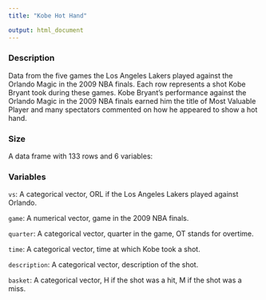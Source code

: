 ```yaml
---
title: "Kobe Hot Hand"

output: html_document
---
```


### Description
Data from the five games the Los Angeles Lakers played against the Orlando Magic in the 2009 NBA finals. Each row represents a shot Kobe Bryant took during these games. Kobe Bryant's performance against the Orlando Magic in the 2009 NBA finals earned him the title of Most Valuable Player and many spectators commented on how he appeared to show a hot hand.

### Size 

A data frame with 133 rows and 6 variables:

### Variables
`vs`: A categorical vector, ORL if the Los Angeles Lakers played against Orlando.

`game`: A numerical vector, game in the 2009 NBA finals.

`quarter`: A categorical vector, quarter in the game, OT stands for overtime.

`time`: A categorical vector, time at which Kobe took a shot.

`description`: A categorical vector, description of the shot.

`basket`: A categorical vector, H if the shot was a hit, M if the shot was a miss.
